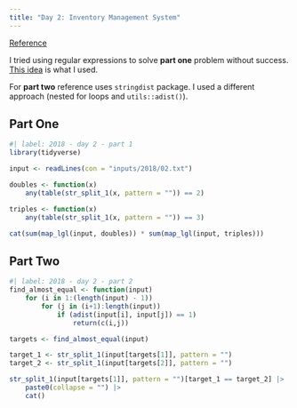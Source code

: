 ```yaml
---
title: "Day 2: Inventory Management System"
---
```


[Reference](https://adventofcode.com/2018/day/2)

::: {.callout-note}
I tried using regular expressions to solve **part one** problem without success.
[This idea](https://emilhvitfeldt.github.io/rstats-adventofcode/2018.html?panelset=day-2) is what I used.

For **part two** reference uses `stringdist` package. I used a different
approach (nested for loops and `utils::adist()`).
:::

## Part One

```r
#| label: 2018 - day 2 - part 1
library(tidyverse)

input <- readLines(con = "inputs/2018/02.txt")

doubles <- function(x)
    any(table(str_split_1(x, pattern = "")) == 2)

triples <- function(x)
    any(table(str_split_1(x, pattern = "")) == 3)

cat(sum(map_lgl(input, doubles)) * sum(map_lgl(input, triples)))
```

## Part Two

```r
#| label: 2018 - day 2 - part 2
find_almost_equal <- function(input)
    for (i in 1:(length(input) - 1))
        for (j in (i+1):length(input))
            if (adist(input[i], input[j]) == 1)
                return(c(i,j))

targets <- find_almost_equal(input)

target_1 <- str_split_1(input[targets[1]], pattern = "")
target_2 <- str_split_1(input[targets[2]], pattern = "")

str_split_1(input[targets[1]], pattern = "")[target_1 == target_2] |> 
    paste0(collapse = "") |> 
    cat()
```

